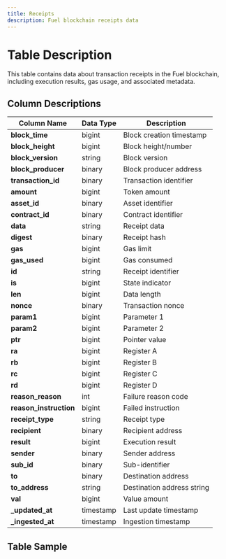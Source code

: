 ```yaml
---
title: Receipts
description: Fuel blockchain receipts data
---
```


# Table Description

This table contains data about transaction receipts in the Fuel blockchain, including execution results, gas usage, and associated metadata.

## Column Descriptions

| Column Name | Data Type | Description |
|------------|-----------|-------------|
| **block_time** | bigint | Block creation timestamp |
| **block_height** | bigint | Block height/number |
| **block_version** | string | Block version |
| **block_producer** | binary | Block producer address |
| **transaction_id** | binary | Transaction identifier |
| **amount** | bigint | Token amount |
| **asset_id** | binary | Asset identifier |
| **contract_id** | binary | Contract identifier |
| **data** | string | Receipt data |
| **digest** | binary | Receipt hash |
| **gas** | bigint | Gas limit |
| **gas_used** | bigint | Gas consumed |
| **id** | string | Receipt identifier |
| **is** | bigint | State indicator |
| **len** | bigint | Data length |
| **nonce** | binary | Transaction nonce |
| **param1** | bigint | Parameter 1 |
| **param2** | bigint | Parameter 2 |
| **ptr** | bigint | Pointer value |
| **ra** | bigint | Register A |
| **rb** | bigint | Register B |
| **rc** | bigint | Register C |
| **rd** | bigint | Register D |
| **reason_reason** | int | Failure reason code |
| **reason_instruction** | bigint | Failed instruction |
| **receipt_type** | string | Receipt type |
| **recipient** | binary | Recipient address |
| **result** | bigint | Execution result |
| **sender** | binary | Sender address |
| **sub_id** | binary | Sub-identifier |
| **to** | binary | Destination address |
| **to_address** | string | Destination address string |
| **val** | bigint | Value amount |
| **_updated_at** | timestamp | Last update timestamp |
| **_ingested_at** | timestamp | Ingestion timestamp |

## Table Sample


<TableSample tableSchema="fuel" tableName="receipts" /> 